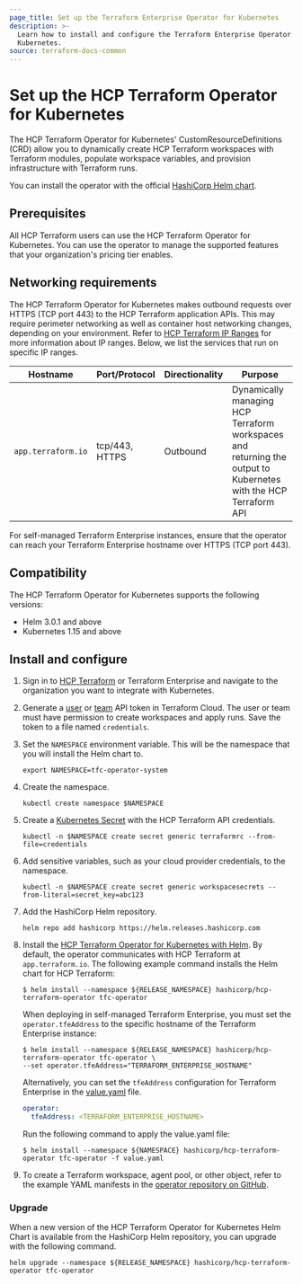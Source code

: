 ```yaml
---
page_title: Set up the Terraform Enterprise Operator for Kubernetes
description: >-
  Learn how to install and configure the Terraform Enterprise Operator for
  Kubernetes.
source: terraform-docs-common
---
```


# Set up the HCP Terraform Operator for Kubernetes

The HCP Terraform Operator for Kubernetes' CustomResourceDefinitions (CRD) allow you to dynamically create HCP Terraform workspaces with Terraform modules, populate workspace variables, and provision infrastructure with Terraform runs. 

You can install the operator with the official [HashiCorp Helm chart](https://github.com/hashicorp/hcp-terraform-operator).

## Prerequisites

All HCP Terraform users can use the HCP Terraform Operator for Kubernetes. You can use the operator to manage the supported features that your organization's pricing tier enables. 

## Networking requirements

The HCP Terraform Operator for Kubernetes makes outbound requests over HTTPS (TCP port 443) to the HCP Terraform application APIs. This may require perimeter networking as well as container host networking changes, depending on your environment. Refer to [HCP Terraform IP Ranges](/terraform/cloud-docs/architectural-details/ip-ranges) for more information about IP ranges. Below, we list the services that run on specific IP ranges.

| Hostname           | Port/Protocol  | Directionality | Purpose                                                                                                         |
| ------------------ | -------------- | -------------- | --------------------------------------------------------------------------------------------------------------- |
| `app.terraform.io` | tcp/443, HTTPS | Outbound       | Dynamically managing HCP Terraform workspaces and returning the output to Kubernetes with the HCP Terraform API |

For self-managed Terraform Enterprise instances, ensure that the operator can reach your Terraform Enterprise hostname over HTTPS (TCP port 443).

## Compatibility

The HCP Terraform Operator for Kubernetes supports the following versions:

-   Helm 3.0.1 and above
-   Kubernetes 1.15 and above

## Install and configure

1.  Sign in to [HCP Terraform](https://app.terraform.io/) or Terraform Enterprise and navigate to the organization you want to integrate with Kubernetes.

2.  Generate a [user](/terraform/enterprise/users-teams-organizations/api-tokens#user-api-tokens) or [team](/terraform/enterprise/users-teams-organizations/api-tokens#team-api-tokens) API token in Terraform Cloud. The user or team must have permission to create workspaces and apply runs. Save the token to a file named `credentials`.

3.  Set the `NAMESPACE` environment variable. This will be the namespace that you will install the Helm chart to.

        export NAMESPACE=tfc-operator-system

4.  Create the namespace.

        kubectl create namespace $NAMESPACE

5.  Create a [Kubernetes Secret](https://kubernetes.io/docs/concepts/configuration/secret/) with the HCP Terraform API credentials.

        kubectl -n $NAMESPACE create secret generic terraformrc --from-file=credentials

6.  Add sensitive variables, such as your cloud provider credentials, to the namespace.

        kubectl -n $NAMESPACE create secret generic workspacesecrets --from-literal=secret_key=abc123

7.  Add the HashiCorp Helm repository.

        helm repo add hashicorp https://helm.releases.hashicorp.com

8.  Install the [HCP Terraform Operator for Kubernetes with Helm](https://github.com/hashicorp/hcp-terraform-operator). By default, the operator communicates with HCP Terraform at `app.terraform.io`. The following example command installs the Helm chart for HCP Terraform:

    ```shell-session
    $ helm install --namespace ${RELEASE_NAMESPACE} hashicorp/hcp-terraform-operator tfc-operator
    ```

    When deploying in self-managed Terraform Enterprise, you must set the `operator.tfeAddress` to the specific hostname of the Terraform Enterprise instance:

    ```shell-session
    $ helm install --namespace ${RELEASE_NAMESPACE} hashicorp/hcp-terraform-operator tfc-operator \
    --set operator.tfeAddress="TERRAFORM_ENTERPRISE_HOSTNAME"
    ```

    Alternatively, you can set the `tfeAddress` configuration for Terraform Enterprise in the [value.yaml](https://github.com/hashicorp/hcp-terraform-operator/blob/main/charts/hcp-terraform-operator/values.yaml) file.

    ```yaml
    operator:
      tfeAddress: <TERRAFORM_ENTERPRISE_HOSTNAME>
    ```

    Run the following command to apply the value.yaml file:

    ```shell-session
    $ helm install --namespace ${NAMESPACE} hashicorp/hcp-terraform-operator tfc-operator -f value.yaml
    ```

9.  To create a Terraform workspace, agent pool, or other object, refer to the example YAML manifests in the [operator repository on GitHub](https://github.com/hashicorp/hcp-terraform-operator/tree/main/docs/examples).

### Upgrade

When a new version of the HCP Terraform Operator for Kubernetes Helm Chart is available from the HashiCorp Helm repository, you can upgrade with the following command.

    helm upgrade --namespace ${RELEASE_NAMESPACE} hashicorp/hcp-terraform-operator tfc-operator

